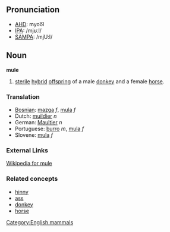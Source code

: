 ==Pronunciation==
*[[w:AHD|AHD]]: myoo͞l
*[[w:IPA|IPA]]: /mjʊːl/
*[[w:SAMPA|SAMPA]]: /mjU:l/

==Noun==
'''mule'''

# [[sterile]] [[hybrid]] [[offspring]] of a male [[donkey]] and a female [[horse]].

===Translation===
*[[Bosnian]]: [[mazga]] ''f'', [[mula]] ''f''
*Dutch: [[muildier]] ''n''
*German: [[Maultier]] ''n''
*Portuguese: [[burro]] ''m'', [[mula]] ''f''
*Slovene: [[mula]] ''f''

===External Links===
[[en:mule|Wikipedia for mule]]

===Related concepts===
*[[hinny]]
*[[ass]]
*[[donkey]]
*[[horse]]

[[Category:English mammals]]